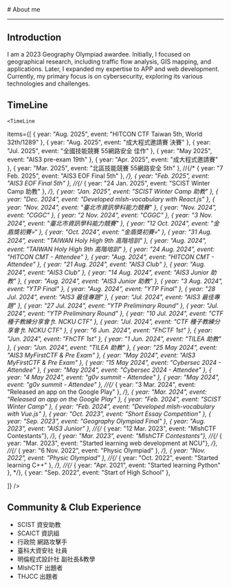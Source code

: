 
<BaseLayout title="About">
  <BaseCard title="About">
# About me

---

## Introduction

I am a 2023 Geography Olympiad awardee. Initially, I focused on geographical research, including traffic flow analysis, GIS mapping, and applications. Later, I expanded my expertise to APP and web development. Currently, my primary focus is on cybersecurity, exploring its various technologies and challenges.
## TimeLine

    <TimeLine

items={[
{ year: "Aug. 2025", event: "HITCON CTF Taiwan 5th, World 32th/1289" },
{ year: "Aug. 2025", event: "成大程式邀請賽 決賽" },
{ year: "Jul. 2025", event: "全國技能競賽 55網路安全 佳作" },
{ year: "May 2025", event: "AIS3 pre-exam 19th" },
{ year: "Apr. 2025", event: "成大程式邀請賽" },
{ year: "Mar. 2025", event: "北區技能競賽 55網路安全 5th" },
//{/* { year: "7 Feb. 2025", event: "AIS3 EOF Final 5th" }, */},
{ year: "Feb. 2025", event: "AIS3 EOF Final 5th" },
//{/* { year: "24 Jan. 2025", event: "SCIST Winter Camp 助教" }, */},
{ year: "Jan. 2025", event: "SCIST Winter Camp 助教" },
{ year: "Dec. 2024", event: "Developed mlsh-vocabulary with React.js" },
{ year: "Nov. 2024", event: "臺北市資訊學科能力競賽" },
{ year: "Nov. 2024", event: "CGGC" },
{ year: "2 Nov. 2024", event: "CGGC" },
{ year: "3 Nov. 2024", event: "臺北市資訊學科能力競賽" },
{ year: "12 Oct. 2024", event: "金盾獎初賽💀" },
{ year: "Oct. 2024", event: "金盾獎初賽💀" },
{ year: "31 Aug. 2024", event: "TAIWAN Holy High 9th 高階培訓" },
{ year: "Aug. 2024", event: "TAIWAN Holy High 9th 高階培訓" },
{ year: "24 Aug. 2024", event: "HITCON CMT - Attendee" },
{ year: "Aug. 2024", event: "HITCON CMT - Attendee" },
{ year: "21 Aug. 2024", event: "AIS3 Club" },
{ year: "Aug. 2024", event: "AIS3 Club" },
{ year: "14 Aug. 2024", event: "AIS3 Junior 助教" },
{ year: "Aug. 2024", event: "AIS3 Junior 助教" },
{ year: "3 Aug. 2024", event: "YTP Final" },
{ year: "Aug. 2024", event: "YTP Final" },
{ year: "28 Jul. 2024", event: "AIS3 最佳專題" },
{ year: "Jul. 2024", event: "AIS3 最佳專題" },
{ year: "27 Jul. 2024", event: "YTP Preliminary Round" },
{ year: "Jul. 2024", event: "YTP Preliminary Round" },
{ year: "10 Jul. 2024", event: "CTF 種子教練分享會 ft. NCKU CTF" },
{ year: "Jul. 2024", event: "CTF 種子教練分享會 ft. NCKU CTF" },
{ year: "6 Jun. 2024", event: "FhCTF 1st" },
{ year: "Jun. 2024", event: "FhCTF 1st" },
{ year: "1 Jun. 2024", event: "TILEA 助教" },
{ year: "Jun. 2024", event: "TILEA 助教" },
{ year: "25 May 2024", event: "AIS3 MyFirstCTF & Pre Exam" },
{ year: "May 2024", event: "AIS3 MyFirstCTF & Pre Exam" },
{ year: "15 May 2024", event: "Cybersec 2024 - Attendee" },
{ year: "May 2024", event: "Cybersec 2024 - Attendee" },
{ year: "4 May 2024", event: "g0v summit - Attendee" },
{ year: "May 2024", event: "g0v summit - Attendee" },
//{/* { year: "3 Mar. 2024", event: "Released an app on the Google Play" }, */},
{ year: "Mar. 2024", event: "Released an app on the Google Play" },
{ year: "Feb. 2024", event: "SCIST Winter Camp" },
{ year: "Feb. 2024", event: "Developed mlsh-vocabulary with Vue.js" },
{ year: "Oct. 2023", event: "Short Essay Competition" },
{ year: "Sep. 2023", event: "Geography Olympiad Final" },
{ year: "Aug. 2023", event: "AIS3 Junior" },
//{/* { year: "12 Mar. 2023", event: "MlshCTF Contestants"}, */},
{ year: "Mar. 2023", event: "MlshCTF Contestants"},
//{/* { year: "Mar. 2023", event: "Started learning web development at NCU"}, */},
//{/* { year: "6 Nov. 2022", event: "Physic Olympiad" }, */},
{ year: "Nov. 2022", event: "Physic Olympiad" },
//{/* { year: "Oct. 2022", event: "Started learning C++" }, */},
//{/* { year: "Apr. 2021", event: "Started learning Python" }, */},
{ year: "Sep. 2022", event: "Start of High School" },


]}
/>
## Community & Club Experience
 - SCIST 資安助教
 - SCAICT 資訊組
 - 行政院 網路攻擊手
 - 臺科大資安社 社員
 - 明倫程式設計社 副社長&教學
 - MlshCTF 出題者
 - THJCC 出題者

  </BaseCard>
</BaseLayout>
